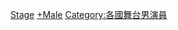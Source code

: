 {{Commonscat|Theatre actors from the United States}}
{{portal|人物|戲劇|美國}}

{{category TOC}}

[[Category:美國各類男演員|Stage]]
[[Category:美國舞台演員|+Male]]
[[Category:各國舞台男演員|Category:各國舞台男演員]]